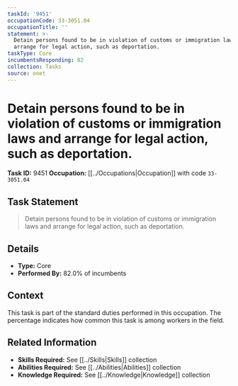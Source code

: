 ```yaml
---
taskId: '9451'
occupationCode: 33-3051.04
occupationTitle: ''
statement: >-
  Detain persons found to be in violation of customs or immigration laws and
  arrange for legal action, such as deportation.
taskType: Core
incumbentsResponding: 82
collection: Tasks
source: onet
---
```

# Detain persons found to be in violation of customs or immigration laws and arrange for legal action, such as deportation.

**Task ID:** 9451
**Occupation:** [[../Occupations|Occupation]] with code `33-3051.04`

## Task Statement

> Detain persons found to be in violation of customs or immigration laws and arrange for legal action, such as deportation.

## Details

- **Type:** Core
- **Performed By:** 82.0% of incumbents

## Context

This task is part of the standard duties performed in this occupation. The percentage indicates how common this task is among workers in the field.

## Related Information

- **Skills Required:** See [[../Skills|Skills]] collection
- **Abilities Required:** See [[../Abilities|Abilities]] collection
- **Knowledge Required:** See [[../Knowledge|Knowledge]] collection
